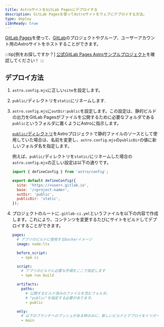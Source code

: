 ```yaml
---
title: AstroサイトをGitLab Pagesにデプロイする
description: GitLab Pagesを使ってAstroサイトをウェブにデプロイする方法。
type: deploy
i18nReady: true
---
```


[GitLab Pages](https://pages.gitlab.io/)を使って、[GitLab](https://about.gitlab.com/)のプロジェクトやグループ、ユーザーアカウント用のAstroサイトをホストすることができます。

:::tip[例をお探しですか？]
[公式GitLab Pages Astroサンプルプロジェクト](https://gitlab.com/pages/astro)を確認してください！
:::

## デプロイ方法

1. `astro.config.mjs`に正しい`site`を設定します。
2. `public/`ディレクトリを`static`にリネームします.
3. `astro.config.mjs`に`outDir:public`を設定します。この設定は、静的ビルドの出力をGitLab Pagesがファイルを公開するために必要なフォルダである`public`というフォルダに置くようにAstroに指示します。

   [`public/`ディレクトリ](/ja/core-concepts/project-structure/#public)をAstroプロジェクトで静的ファイルのソースとして使用していた場合は、名前を変更し、`astro.config.mjs`の`publicDir`の値に新しいフォルダ名を指定します。

   例えば、`public/`ディレクトリを`static/`にリネームした場合の`astro.config.mjs`の正しい設定は以下の通りです。

   ```js
   import { defineConfig } from 'astro/config';

   export default defineConfig({
     site: 'https://<user>.gitlab.io',
     base: '/<project-name>',
     outDir: 'public',
     publicDir: 'static',
   });
   ```

4. プロジェクトのルートに`.gitlab-ci.yml`というファイルを以下の内容で作成します。これにより、コンテンツを変更するたびにサイトをビルドしてデプロイすることができます。

   ```yaml
   pages:
     # アプリのビルドに使用するDockerイメージ
     image: node:lts

     before_script:
       - npm ci

     script:
       # アプリのビルドに必要な手順をここで指定します
       - npm run build

     artifacts:
       paths:
         # 公開するビルド済みのファイルを含むフォルダ。
         # "public"を指定する必要があります。
         - public

     only:
       # 以下のブランチへのプッシュがある時のみに、新しいビルドとデプロイをトリガーします。
       - main
   ```
